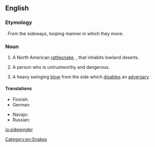 ==English==
{{wikipedia}}
===Etymology===
{{compound|side|winder|lang=en}}. From the sideways, looping manner in which they move.

===Noun===
{{en-noun}}

# A North American [[rattlesnake]], {{taxlink|Crotalus cerastes|species}}, that inhabits lowland deserts.
# {{context|slang|lang=en}} A person who is untrustworthy and dangerous.
# {{context|slang|dated|lang=en}} A heavy swinging [[blow]] from the side which [[disable]]s an [[adversary]].

====Translations====
{{trans-top|Snake ''Crotalus cerastes''}}
* Finnish: {{t|fi|sarvikalkkarokäärme}}
* German: {{t|de|Seitenwinder-Klapperschlange|f}}
{{trans-mid}}
* Navajo: {{t|nv|tłʼiish bichóhí}}
* Russian: {{t|ru|рогатая гремучая змея|f|tr=rogátaja gremúčaja zmejá|sc=Cyrl}}
{{trans-bottom}}

[[Category:en:Snakes]]

[[io:sidewinder]]